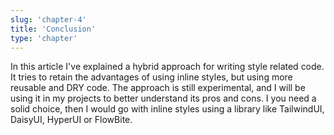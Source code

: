 ```yaml
---
slug: 'chapter-4'
title: 'Conclusion'
type: 'chapter'
---
```


In this article I've explained a hybrid approach for writing style related code. It tries to retain the advantages
of using inline styles, but using more reusable and DRY code. The approach is still experimental, and I will be
using it in my projects to better understand its pros and cons. I you need a solid choice, then I would go with
inline styles using a library like TailwindUI, DaisyUI, HyperUI or FlowBite.

